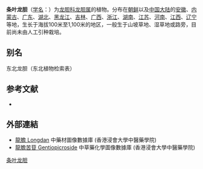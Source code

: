 {{Speciesbox
| name = 条叶龙胆
| status = 
| status_system = 
| image =
| genus = Gentiana
| species = manshurica
| authority = Kitag.
}}

'''条叶龙胆'''（[[学名|学名]]：{{lang|la|''Gentiana manshurica''}}）为[[龙胆科|龙胆科]][[龙胆属|龙胆属]]的植物。分布在[[朝鲜|朝鲜]]以及[[中国大陆|中国大陆]]的[[安徽|安徽]]、[[内蒙古|内蒙古]]、[[广东|广东]]、[[湖北|湖北]]、[[黑龙江|黑龙江]]、[[吉林|吉林]]、[[广西|广西]]、[[浙江|浙江]]、[[湖南|湖南]]、[[江苏|江苏]]、[[河南|河南]]、[[江西|江西]]、[[辽宁|辽宁]]等地，生长于海拔100米至1,100米的地区，一般生于山坡草地、湿草地或路旁，目前尚未由人工引种栽培。

== 别名 ==
东北龙胆（东北植物检索表）

== 参考文献 ==
<div class="references-small">
* {{cite web| url =http://www.bioinfo.cn/db05/KmzwSpecies.php?action=view&id=8052| title =条叶龙胆| work =《中国高等植物数据库全库》| publisher =中国科学院微生物研究所| author =昆明植物研究所| accessdate =2009-02-24| deadurl =yes| archiveurl =https://web.archive.org/web/20160305024232/http://www.bioinfo.cn/db05/KmzwSpecies.php?action=view&id=8052| archivedate =2016-03-05}}
</div>

==外部連結==
* [http://libproject.hkbu.edu.hk/was40/detail?channelid=47953&searchword=pid=B00081 龍膽 Longdan] {{Wayback|url=http://libproject.hkbu.edu.hk/was40/detail?channelid=47953&searchword=pid=B00081 |date=20131004214155 }} 中藥材圖像數據庫 (香港浸會大學中醫藥學院)
* [http://libproject.hkbu.edu.hk/was40/detail?channelid=22253&lang=cht&searchword=code=P00015 龍膽苦苷 Gentiopicroside] {{Wayback|url=http://libproject.hkbu.edu.hk/was40/detail?channelid=22253&lang=cht&searchword=code=P00015 |date=20150518072545 }} 中草藥化學圖像數據庫 (香港浸會大學中醫藥學院) {{zh}}{{en}}
{{Taxonbar|from=Q11099751}}

[[Category:龙胆属|条叶龙胆]]


{{植物小作品}}